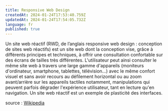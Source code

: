 ```yaml
---
title: Responsive Web Design
createdAt: 2024-01-24T17:53:40.759Z
updatedAt: 2024-01-24T17:54:05.732Z
language: fr
published: true
---
```


Un site web réactif (RWD, de l’anglais responsive web design : conception de sites web réactifs) est un site web dont la conception vise, grâce à différents principes et techniques, à offrir une consultation confortable sur des écrans de tailles très différentes. L'utilisateur peut ainsi consulter le même site web à travers une large gamme d'appareils (moniteurs d'ordinateur, smartphone, tablettes, télévision…) avec le même confort visuel et sans avoir recours au défilement horizontal ou au zoom avant/arrière sur les appareils tactiles notamment, manipulations qui peuvent parfois dégrader l'expérience utilisateur, tant en lecture qu'en navigation. Un site web réactif est un exemple de plasticité des interfaces.

source : [Wikipedia](https://fr.wikipedia.org/wiki/Site_web_r%C3%A9actif)

